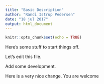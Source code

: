 ```yaml
---
title: "Basic Description"
author: "Randi Istrup Pedersen"
date: "18 jul 2017"
output: html_document
---
```


```r
knitr::opts_chunk$set(echo = TRUE)
```

Here's some stuff to start things off.

Let's edit this file.

Add some development.

Here is a very nice change. You are welcome